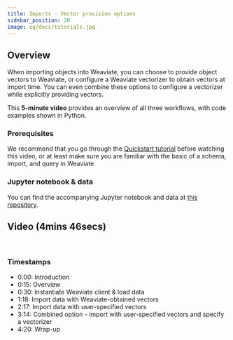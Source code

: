 ```yaml
---
title: Imports - Vector provision options
sidebar_position: 20
image: og/docs/tutorials.jpg
---
```



## Overview

When importing objects into Weaviate, you can choose to provide object vectors to Weaviate, or configure a Weaviate vectorizer to obtain vectors at import time. You can even combine these options to configure a vectorizer while explicitly providing vectors.

This **5-minute video** provides an overview of all three workflows, with code examples shown in Python.

### Prerequisites

We recommend that you go through the [Quickstart tutorial](../quickstart/index.md) before watching this video, or at least make sure you are familiar with the basic of a schema, import, and query in Weaviate.

### Jupyter notebook & data

You can find the accompanying Jupyter notebook and data at [this repository](https://github.com/weaviate-tutorials/vector-provision-options).

## Video (4mins 46secs)

<ReactPlayer url='https://youtu.be/FzFmzZ7S-eA' width="100%"/>
<br/>

### Timestamps

- 0:00: Introduction
- 0:15: Overview
- 0:30: Instantiate Weaviate client & load data
- 1:18: Import data with Weaviate-obtained vectors
- 2:17: Import data with user-specified vectors
- 3:14: Combined option - import with user-specified vectors and specify a vectorizer
- 4:20: Wrap-up
